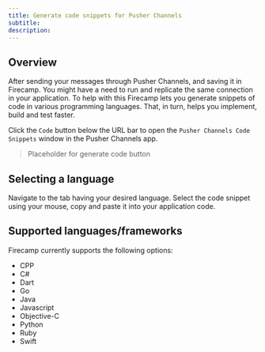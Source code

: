 ```yaml
---
title: Generate code snippets for Pusher Channels
subtitle:
description:
---
```


## Overview

After sending your messages through Pusher Channels, and saving it in Firecamp. You might have a need to run and replicate the same connection in your application. To help with this Firecamp lets you generate snippets of code in various programming languages. That, in turn, helps you implement, build and test faster.

Click the `Code` button below the URL bar to open the `Pusher Channels Code Snippets` window in the Pusher Channels app.

> Placeholder for generate code button

## Selecting a language
Navigate to the tab having your desired language. Select the code snippet using your mouse, copy and paste it into your application code.

## Supported languages/frameworks
Firecamp currently supports the following options:

- CPP
- C#
- Dart
- Go
- Java
- Javascript
- Objective-C
- Python
- Ruby
- Swift
